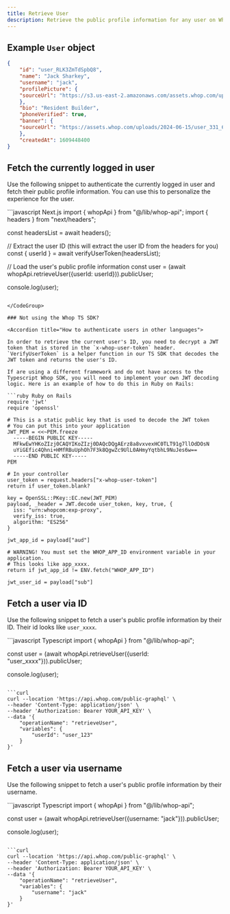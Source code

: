 ```yaml
---
title: Retrieve User
description: Retrieve the public profile information for any user on Whop
---
```


## Example `User` object

```json
{
    "id": "user_RLK3ZmTdSpbQ8",
    "name": "Jack Sharkey",
    "username": "jack",
    "profilePicture": {
    "sourceUrl": "https://s3.us-east-2.amazonaws.com/assets.whop.com/uploads/2025-03-25/user_331_9f96c11a-d5ef-4c6f-9c81-716554b72dc2.png"
    },
    "bio": "Resident Builder",
    "phoneVerified": true,
    "banner": {
    "sourceUrl": "https://assets.whop.com/uploads/2024-06-15/user_331_652a782a-d658-4176-8e0d-541f0d0b0b80.jpeg"
    },
    "createdAt": 1609448400
}
```




## Fetch the currently logged in user

Use the following snippet to authenticate the currently logged in user and fetch their public profile information. You can use this to personalize the experience for the user.


<CodeGroup>
```javascript Next.js
import { whopApi } from "@/lib/whop-api";
import { headers } from "next/headers";

const headersList = await headers();

// Extract the user ID (this will extract the user ID from the headers for you)
const { userId } = await verifyUserToken(headersList);

// Load the user's public profile information
const user = (await whopApi.retrieveUser({userId: userId})).publicUser;

console.log(user);
```

</CodeGroup>

### Not using the Whop TS SDK?

<Accordion title="How to authenticate users in other languages">

In order to retrieve the current user's ID, you need to decrypt a JWT token that is stored in the `x-whop-user-token` header. `VerifyUserToken` is a helper function in our TS SDK that decodes the JWT token and returns the user's ID.

If are using a different framework and do not have access to the Typescript Whop SDK, you will need to implement your own JWT decoding logic. Here is an example of how to do this in Ruby on Rails:

```ruby Ruby on Rails
require 'jwt'
require 'openssl'

# This is a static public key that is used to decode the JWT token
# You can put this into your application
JWT_PEM = <<~PEM.freeze
  -----BEGIN PUBLIC KEY-----
  MFkwEwYHKoZIzj0CAQYIKoZIzj0DAQcDQgAErz8a8vxvexHC0TLT91g7llOdDOsN
  uYiGEfic4Qhni+HMfRBuUphOh7F3k8QgwZc9UlL0AHmyYqtbhL9NuJes6w==
  -----END PUBLIC KEY-----
PEM

# In your controller
user_token = request.headers["x-whop-user-token"]
return if user_token.blank?

key = OpenSSL::PKey::EC.new(JWT_PEM)
payload, _header = JWT.decode user_token, key, true, {
  iss: "urn:whopcom:exp-proxy",
  verify_iss: true,
  algorithm: "ES256"
}

jwt_app_id = payload["aud"]

# WARNING! You must set the WHOP_APP_ID environment variable in your application.
# This looks like app_xxxx.
return if jwt_app_id != ENV.fetch("WHOP_APP_ID")

jwt_user_id = payload["sub"]
```

</Accordion>

## Fetch a user via ID

Use the following snippet to fetch a user's public profile information by their ID. Their id looks like `user_xxxx`.


<CodeGroup>
```javascript Typescript
import { whopApi } from "@/lib/whop-api";

const user = (await whopApi.retrieveUser({userId: "user_xxxx"})).publicUser;

console.log(user);
```

```curl
curl --location 'https://api.whop.com/public-graphql' \
--header 'Content-Type: application/json' \
--header 'Authorization: Bearer YOUR_API_KEY' \
--data '{
    "operationName": "retrieveUser",
    "variables": {
        "userId": "user_123"
    }
}'
```

</CodeGroup>

## Fetch a user via username

Use the following snippet to fetch a user's public profile information by their username.


<CodeGroup>
```javascript Typescript
import { whopApi } from "@/lib/whop-api";

const user = (await whopApi.retrieveUser({username: "jack"})).publicUser;

console.log(user);
```

```curl
curl --location 'https://api.whop.com/public-graphql' \
--header 'Content-Type: application/json' \
--header 'Authorization: Bearer YOUR_API_KEY' \
--data '{
    "operationName": "retrieveUser",
    "variables": {
        "username": "jack"
    }
}'
```

</CodeGroup>

